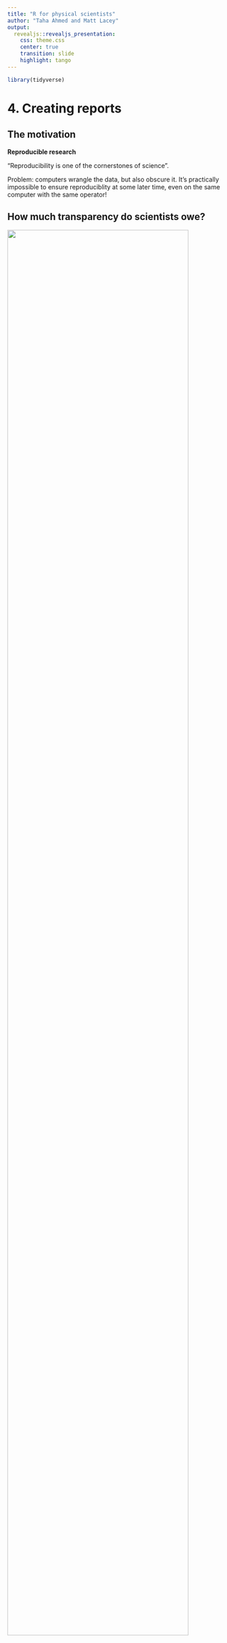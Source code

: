```yaml
---
title: "R for physical scientists"
author: "Taha Ahmed and Matt Lacey"
output:
  revealjs::revealjs_presentation:
    css: theme.css
    center: true
    transition: slide
    highlight: tango
---
```


```r
library(tidyverse)
```

# 4. Creating reports



## The motivation

**Reproducible research**

"Reproducibility is one of the cornerstones of science".

Problem: computers wrangle the data, but also obscure it. It's practically impossible to ensure reproduciblity at some later time, even on the same computer with the same operator!


## How much transparency do scientists owe?

<img src="assets/buckheit-donoho.png" width=90%/>

Even if you are not a computational scientist, reproducibility cannot be achieved without sharing both data and code (in addition to the manuscript).


##

<h4>Open formats and free software are a win/win</h4>


##

*This all sounds very tedious and time-consuming.*



## The good news: you already have the tools to do it!

"If we imagine the learning curve is a fence, you already have one leg over. Just keep going."



## Read more about reproducibility


- ["Good Enough Practices for Scientific Computing", by Wilson, Bryan, Cranston, Kitzes, Nederbragt, and Teal (2016)](http://swcarpentry.github.io/good-enough-practices-in-scientific-computing/)
- ["How computers broke science - and what we can do to fix it", The Conversation (2015)](http://theconversation.com/how-computers-broke-science-and-what-we-can-do-to-fix-it-49938)
- ["Why scientists must share their research code", Monya Baker, Nature (2016)](http://www.nature.com/news/why-scientists-must-share-their-research-code-1.20504)





# Outline for today's hands-on session


## These slides are online

**[https://github.com/chepec/rfps](http://htmlpreview.github.io/?https://github.com/chepec/rfps/blob/master/slides/4-reports.html)**




## Create an RStudio project

- First, create a new directory,
- then create a new project in that directory using the Project menu

Help: https://support.rstudio.com/hc/en-us/articles/200526207-Using-Projects


## Create an R Markdown report

Using R Markdown we can combine manuscript (formatted using R Markdown), data and code (the latter two handled by R) in one single document ("report").

Use your own data or some built-in dataset.

Tip: you'll need `library(knitr)`

Help:
http://rmarkdown.rstudio.com/lesson-1.html
http://yihui.name/knitr/demos/



##

Put text (feel free to experiment with headers, bullet points, cursive, boldface, etc.), import data and do something with it (at least create **one plot and one table**).

For tables, we suggest using knitr's `kable()` function to output a dataframe as a Markdown table.



## Knit your markdown file into

- HTML, or
- PDF, or
- MS Word

And explore the knitting "Output options" for the different formats.
(These conversions are done using **pandoc**).


## Put your project under version control

Use RStudio's built-in GUI for Git.

- [Using Git with RStudio (short guide)](https://jennybc.github.io/2014-05-12-ubc/ubc-r/session03_git.html)
- [Why you need version control (the why)](http://ellisp.github.io/blog/2016/09/16/version-control)
- [Happy Git and GitHub for the useR (online book)](http://happygitwithr.com/)


## For the advanced user

- It's perfectly possible to combine `R` and `LaTeX` using `knitr`
- You can include plots as png/pdf, or for complete integration with `LaTeX`: as TikZ files (renders the plot using the same font and so on as the rest of the document).
- Git is a *distributed* version control software, so it's entirely possible to write a manuscript/code collaboratively with others while keeping track of who did what.

Feel free to ask questions!







# R community resources

## Use the community to find help

- Hone your Google-fu! Always due your due diligence first.
- http://stackoverflow.com/questions/tagged/r
- http://stats.stackexchange.com


##

- Matt Lacey: [lacey.se](http://lacey.se/), [github](https://github.com/mjlacey), @[mjlacey](https://twitter.com/mjlacey)
- Taha Ahmed: [chepec.se](https://chepec.se), [github](https://github.com/chepec), @[solarchemist](https://twitter.com/solarchemist)

Check out Matt's [post (from yesterday) on dual y-axis in ggplot2](http://lacey.se/2016/09/21/a-half-solution-for-multiple-y-axes-with-ggplot/).








# Be a better scientist with open formats and free software!
